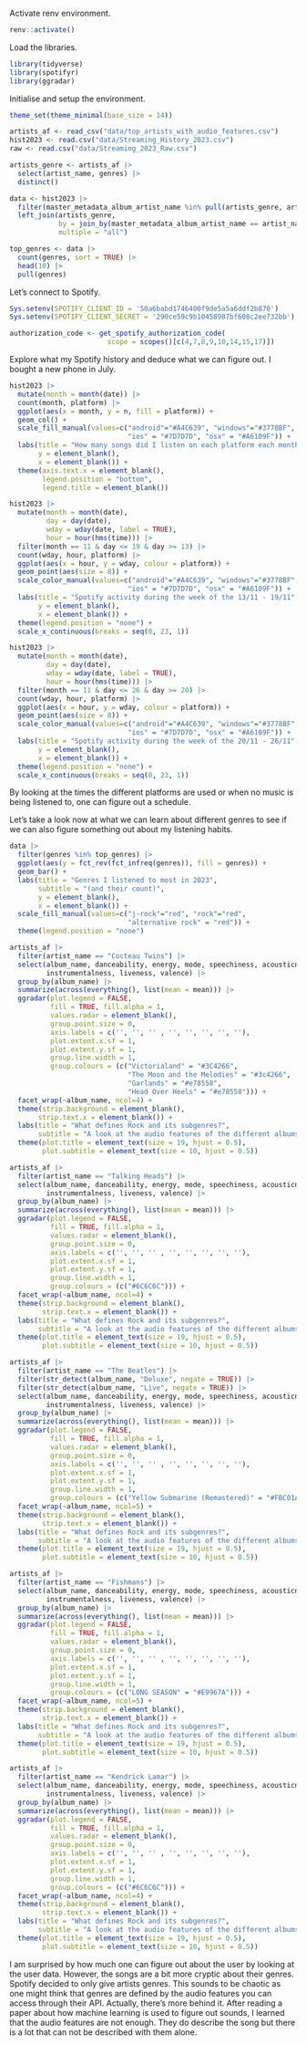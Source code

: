 Activate renv environment.

```r
renv::activate()
```

Load the libraries.

```r
library(tidyverse)
library(spotifyr)
library(ggradar)
```

Initialise and setup the environment.

```r
theme_set(theme_minimal(base_size = 14))

artists_af <- read_csv("data/top_artists_with_audio_features.csv")
hist2023 <- read.csv("data/Streaming_History_2023.csv")
raw <- read.csv("data/Streaming_2023_Raw.csv")

artists_genre <- artists_af |>
  select(artist_name, genres) |>
  distinct()

data <- hist2023 |>
  filter(master_metadata_album_artist_name %in% pull(artists_genre, artist_name)) |>
  left_join(artists_genre, 
            by = join_by(master_metadata_album_artist_name == artist_name),
            multiple = "all")

top_genres <- data |>
  count(genres, sort = TRUE) |>
  head(10) |>
  pull(genres)
```

Let's connect to Spotify.

```r
Sys.setenv(SPOTIFY_CLIENT_ID = '50a6babd1746400f9de5a5a6ddf2b870')
Sys.setenv(SPOTIFY_CLIENT_SECRET = '290ce59c9b10458987bf608c2ee732bb')

authorization_code <- get_spotify_authorization_code(
                        scope = scopes()[c(4,7,8,9,10,14,15,17)])
```

Explore what my Spotify history and deduce what we can figure out.
I bought a new phone in July.

```r
hist2023 |>
  mutate(month = month(date)) |>
  count(month, platform) |>
  ggplot(aes(x = month, y = n, fill = platform)) +
  geom_col() +
  scale_fill_manual(values=c("android"="#A4C639", "windows"="#3778BF",
                             "ios" = "#7D7D7D", "osx" = "#A6109F")) +
  labs(title = "How many songs did I listen on each platform each month?",
       y = element_blank(),
       x = element_blank()) +
  theme(axis.text.x = element_blank(),
        legend.position = "bottom",
        legend.title = element_blank())
```

```r
hist2023 |>
  mutate(month = month(date),
         day = day(date),
         wday = wday(date, label = TRUE),
         hour = hour(hms(time))) |>
  filter(month == 11 & day <= 19 & day >= 13) |>
  count(wday, hour, platform) |>
  ggplot(aes(x = hour, y = wday, colour = platform)) +
  geom_point(aes(size = 8)) +
  scale_color_manual(values=c("android"="#A4C639", "windows"="#3778BF",
                             "ios" = "#7D7D7D", "osx" = "#A6109F")) +
  labs(title = "Spotify activity during the week of the 13/11 - 19/11",
       y = element_blank(),
       x = element_blank()) +
  theme(legend.position = "none") + 
  scale_x_continuous(breaks = seq(0, 23, 1))
```


```r
hist2023 |>
  mutate(month = month(date),
         day = day(date),
         wday = wday(date, label = TRUE),
         hour = hour(hms(time))) |>
  filter(month == 11 & day <= 26 & day >= 20) |>
  count(wday, hour, platform) |>
  ggplot(aes(x = hour, y = wday, colour = platform)) +
  geom_point(aes(size = 8)) +
  scale_color_manual(values=c("android"="#A4C639", "windows"="#3778BF",
                             "ios" = "#7D7D7D", "osx" = "#A6109F")) +
  labs(title = "Spotify activity during the week of the 20/11 - 26/11",
       y = element_blank(),
       x = element_blank()) +
  theme(legend.position = "none") + 
  scale_x_continuous(breaks = seq(0, 23, 1))
```

By looking at the times the different platforms are used or when no music is
being listened to, one can figure out a schedule.

Let's take a look now at what we can learn about different genres to see if we
can also figure something out about my listening habits.

```r
data |>
  filter(genres %in% top_genres) |>
  ggplot(aes(y = fct_rev(fct_infreq(genres)), fill = genres)) +
  geom_bar() +
  labs(title = "Genres I listened to most in 2023",
       subtitle = "(and their count)",
       y = element_blank(),
       x = element_blank()) +
  scale_fill_manual(values=c("j-rock"="red", "rock"="red",
                             "alternative rock" = "red")) +
  theme(legend.position = "none")
```

```r
artists_af |>
  filter(artist_name == "Cocteau Twins") |>
  select(album_name, danceability, energy, mode, speechiness, acousticness,
         instrumentalness, liveness, valence) |>
  group_by(album_name) |>
  summarize(across(everything(), list(mean = mean))) |>
  ggradar(plot.legend = FALSE, 
          fill = TRUE, fill.alpha = 1,
          values.radar = element_blank(),
          group.point.size = 0,
          axis.labels = c('', '', '' , '', '', '', '', ''),
          plot.extent.x.sf = 1,
          plot.extent.y.sf = 1,
          group.line.width = 1,
          group.colours = (c("Victorialand" = "#3C4266",
                             "The Moon and the Melodies" = "#3c4266",
                             "Garlands" = "#e78558",
                             "Head Over Heels" = "#e78558"))) +
  facet_wrap(~album_name, ncol=4) + 
  theme(strip.background = element_blank(),
       strip.text.x = element_blank()) +
  labs(title = "What defines Rock and its subgenres?",
       subtitle = "A look at the audio features of the different albums of Cocteau Twins (Alt. Rock)") +
  theme(plot.title = element_text(size = 19, hjust = 0.5),
        plot.subtitle = element_text(size = 10, hjust = 0.5))
```

```r
artists_af |>
  filter(artist_name == "Talking Heads") |>
  select(album_name, danceability, energy, mode, speechiness, acousticness,
         instrumentalness, liveness, valence) |>
  group_by(album_name) |>
  summarize(across(everything(), list(mean = mean))) |>
  ggradar(plot.legend = FALSE, 
          fill = TRUE, fill.alpha = 1,
          values.radar = element_blank(),
          group.point.size = 0,
          axis.labels = c('', '', '' , '', '', '', '', ''),
          plot.extent.x.sf = 1,
          plot.extent.y.sf = 1,
          group.line.width = 1,
          group.colours = (c("#6C6C6C"))) +
  facet_wrap(~album_name, ncol=4) + 
  theme(strip.background = element_blank(),
        strip.text.x = element_blank()) +
  labs(title = "What defines Rock and its subgenres?",
       subtitle = "A look at the audio features of the different albums of Talking Heads (Alt. Rock & Rock)") +
  theme(plot.title = element_text(size = 19, hjust = 0.5),
        plot.subtitle = element_text(size = 10, hjust = 0.5))
```

```r
artists_af |>
  filter(artist_name == "The Beatles") |>
  filter(str_detect(album_name, "Deluxe", negate = TRUE)) |>
  filter(str_detect(album_name, "Live", negate = TRUE)) |>
  select(album_name, danceability, energy, mode, speechiness, acousticness,
         instrumentalness, liveness, valence) |>
  group_by(album_name) |>
  summarize(across(everything(), list(mean = mean))) |>
  ggradar(plot.legend = FALSE, 
          fill = TRUE, fill.alpha = 1,
          values.radar = element_blank(),
          group.point.size = 0,
          axis.labels = c('', '', '' , '', '', '', '', ''),
          plot.extent.x.sf = 1,
          plot.extent.y.sf = 1,
          group.line.width = 1,
          group.colours = (c("Yellow Submarine (Remastered)" = "#FBC01A"))) +
  facet_wrap(~album_name, ncol=5) + 
  theme(strip.background = element_blank(),
        strip.text.x = element_blank()) +
  labs(title = "What defines Rock and its subgenres?",
       subtitle = "A look at the audio features of the different albums of The Beatles (Rock)") +
  theme(plot.title = element_text(size = 19, hjust = 0.5),
        plot.subtitle = element_text(size = 10, hjust = 0.5))
```

```r
artists_af |>
  filter(artist_name == "Fishmans") |>
  select(album_name, danceability, energy, mode, speechiness, acousticness,
         instrumentalness, liveness, valence) |>
  group_by(album_name) |>
  summarize(across(everything(), list(mean = mean))) |>
  ggradar(plot.legend = FALSE, 
          fill = TRUE, fill.alpha = 1,
          values.radar = element_blank(),
          group.point.size = 0,
          axis.labels = c('', '', '' , '', '', '', '', ''),
          plot.extent.x.sf = 1,
          plot.extent.y.sf = 1,
          group.line.width = 1,
          group.colours = (c("LONG SEASON" = "#E9967A"))) +
  facet_wrap(~album_name, ncol=5) + 
  theme(strip.background = element_blank(),
        strip.text.x = element_blank()) +
  labs(title = "What defines Rock and its subgenres?",
       subtitle = "A look at the audio features of the different albums of Fishmans (J-Rock)") +
  theme(plot.title = element_text(size = 19, hjust = 0.5),
        plot.subtitle = element_text(size = 10, hjust = 0.5))
```

```r
artists_af |>
  filter(artist_name == "Kendrick Lamar") |>
  select(album_name, danceability, energy, mode, speechiness, acousticness,
         instrumentalness, liveness, valence) |>
  group_by(album_name) |>
  summarize(across(everything(), list(mean = mean))) |>
  ggradar(plot.legend = FALSE, 
          fill = TRUE, fill.alpha = 1,
          values.radar = element_blank(),
          group.point.size = 0,
          axis.labels = c('', '', '' , '', '', '', '', ''),
          plot.extent.x.sf = 1,
          plot.extent.y.sf = 1,
          group.line.width = 1,
          group.colours = (c("#6C6C6C"))) +
  facet_wrap(~album_name, ncol=4) + 
  theme(strip.background = element_blank(),
        strip.text.x = element_blank()) +
  labs(title = "What defines Rock and its subgenres?",
       subtitle = "A look at the audio features of the different albums of Kendrick Lamar (Hiphop)") +
  theme(plot.title = element_text(size = 19, hjust = 0.5),
        plot.subtitle = element_text(size = 10, hjust = 0.5))
```

I am surprised by how much one can figure out about the user by 
looking at the user data. However, the songs are a bit more cryptic about their
genres. Spotify decided to only give artists genres. This sounds to be
chaotic as one might think that genres are defined by the audio features you
can access through their API. Actually, there's more behind it. After reading
a paper about how machine learning is used to figure out sounds, I learned 
that the audio features are not enough. They do describe the song but there is
a lot that can not be described with them alone.

